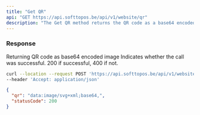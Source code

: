 ```yaml
---
title: "Get QR"
api: "GET https://api.softtopos.be/api/v1/website/qr"
description: "The Get QR method returns the QR code as a base64 encoded image, which can be directly added to your HTML img tag's src attribute."
---
```


### Response

<ResponseField name="qr" type="string">
  Returning QR code as base64 encoded image
</ResponseField>

<ResponseField name="status" type="number">
  Indicates whether the call was successful. 200 if successful, 400 if not.
</ResponseField>

<RequestExample>

```bash Example Request
curl --location --request POST 'https://api.softtopos.be/api/v1/website/qr' \
--header 'Accept: application/json'
```

</RequestExample>

<ResponseExample>

```json Response
{
  "qr": "data:image/svg+xml;base64,",
  "statusCode": 200
}
```

</ResponseExample>